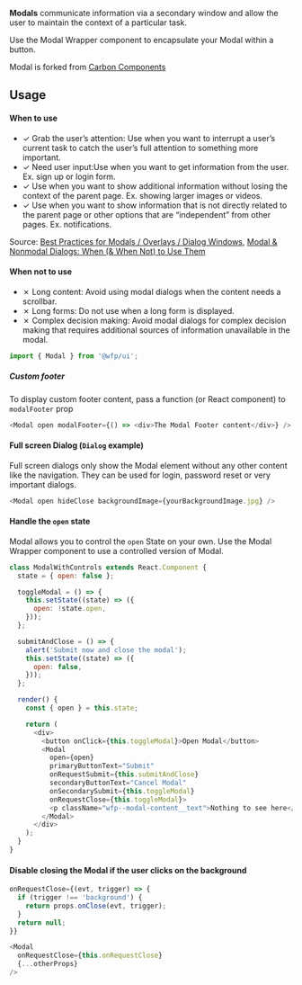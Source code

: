 **Modals** communicate information via a secondary window and allow the user to maintain the context of a particular task.

Use the Modal Wrapper component to encapsulate your Modal within a button.

Modal is forked from [Carbon Components](https://www.carbondesignsystem.com/components/modal/code)

## Usage

#### When to use


- ✓ Grab the user’s attention: Use when you want to interrupt a user’s current task to catch the user’s full attention to something more important.
- ✓ Need user input:Use when you want to get information from the user. Ex. sign up or login form.
- ✓ Use when you want to show additional information without losing the context of the parent page. Ex. showing larger images or videos.
- ✓ Use when you want to show information that is not directly related to the parent page or other options that are “independent” from other pages. Ex. notifications.

<!--
#### Grab the user’s attention

Use when you want to interrupt a user’s current task to catch the user’s full attention to something more important.

#### Need user input

Use when you want to get information from the user. Ex. sign up or login form.

#### Show additional information in context.

Use when you want to show additional information without losing the context of the parent page. Ex. showing larger images or videos.

#### Show additional information (not in context)

Use when you want to show information that is not directly related to the parent page or other options that are “independent” from other pages. Ex. notifications.
-->

Source: [Best Practices for Modals / Overlays / Dialog Windows](https://uxplanet.org/best-practices-for-modals-overlays-dialog-windows-c00c66cddd8c), [Modal & Nonmodal Dialogs: When (& When Not) to Use Them](https://www.nngroup.com/articles/modal-nonmodal-dialog/)

#### When not to use

- ✗ Long content: Avoid using modal dialogs when the content needs a scrollbar.
- ✗ Long forms: Do not use when a long form is displayed.
- ✗ Complex decision making: Avoid modal dialogs for complex decision making that requires additional sources of information unavailable in the modal.

```js
import { Modal } from '@wfp/ui';
```

##### Custom footer

To display custom footer content, pass a function (or React component) to `modalFooter` prop

```js
<Modal open modalFooter={() => <div>The Modal Footer content</div>} />
```

#### Full screen Dialog (`Dialog` example)

Full screen dialogs only show the Modal element without any other content like the navigation. They can be used for login, password reset or very important dialogs.

```js
<Modal open hideClose backgroundImage={yourBackgroundImage.jpg} />
```

#### Handle the `open` state

Modal allows you to control the `open` State on your own. Use the Modal Wrapper component to use a controlled version of Modal.

```js
class ModalWithControls extends React.Component {
  state = { open: false };

  toggleModal = () => {
    this.setState((state) => ({
      open: !state.open,
    }));
  };

  submitAndClose = () => {
    alert('Submit now and close the modal');
    this.setState((state) => ({
      open: false,
    }));
  };

  render() {
    const { open } = this.state;

    return (
      <div>
        <button onClick={this.toggleModal}>Open Modal</button>
        <Modal
          open={open}
          primaryButtonText="Submit"
          onRequestSubmit={this.submitAndClose}
          secondaryButtonText="Cancel Modal"
          onSecondarySubmit={this.toggleModal}
          onRequestClose={this.toggleModal}>
          <p className="wfp--modal-content__text">Nothing to see here</p>
        </Modal>
      </div>
    );
  }
}
```

#### Disable closing the Modal if the user clicks on the background

```js
onRequestClose={(evt, trigger) => {
  if (trigger !== 'background') {
    return props.onClose(evt, trigger);
  }
  return null;
}}

<Modal
  onRequestClose={this.onRequestClose}
  {...otherProps}
/>
```
